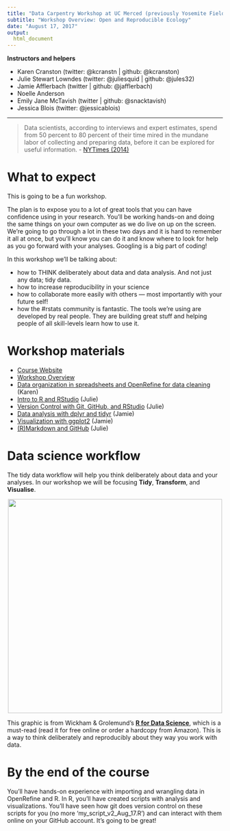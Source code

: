 ```yaml
---
title: "Data Carpentry Workshop at UC Merced (previously Yosemite Field Station)"
subtitle: "Workshop Overview: Open and Reproducible Ecology" 
date: "August 17, 2017"
output: 
  html_document
---
```




**Instructors and helpers**

- Karen Cranston (twitter: @kcranstn | github: @kcranston)
- Julie Stewart Lowndes (twitter: @juliesquid | github: @jules32)
- Jamie Afflerbach (twitter | github: @jafflerbach)
- Noelle Anderson 
- Emily Jane McTavish (twitter | github: @snacktavish)
- Jessica Blois (twitter: @jessicablois)
 
----

> Data scientists, according to interviews and expert estimates, spend from 50 percent to 80 percent of their time mired in the mundane labor of collecting and preparing data, before it can be explored for useful information. - [NYTimes (2014)](http://www.nytimes.com/2014/08/18/technology/for-big-data-scientists-hurdle-to-insights-is-janitor-work.html)

# What to expect

This is going to be a fun workshop.  

The plan is to expose you to a lot of great tools that you can have confidence using in your research. You'll be working hands-on and doing the same things on your own computer as we do live on up on the screen. We're going to go through a lot in these two days and it is hard to remember it all at once, but you'll know you can do it and know where to look for help as you go forward with your analyses. Googling is a big part of coding!  

In this workshop we'll be talking about: 

- how to THINK deliberately about data and data analysis. And not just any data; tidy data.
- how to increase reproducibility in your science
- how to collaborate more easily with others — most importantly with your future self!
- how the #rstats community is fantastic. The tools we're using are developed by real people. They are building great stuff and helping people of all skill-levels learn how to use it. 

# Workshop materials 

- [Course Website](https://snacktavish.github.io/2017-08-17-Yosemite/)
- [Workshop Overview](https://snacktavish.github.io/2017-08-17-Yosemite/overview/)
- [Data organization in spreadsheets and OpenRefine for data cleaning](http://www.datacarpentry.org/OpenRefine-ecology-lesson/) (Karen)
- [Intro to R and RStudio](https://snacktavish.github.io/2017-08-17-Yosemite/R-RStudio/) (Julie)
- [Version Control with Git, GitHub, and RStudio](https://snacktavish.github.io/2017-08-17-Yosemite/version-control) (Julie)
- [Data analysis with dplyr and tidyr](http://www.datacarpentry.org/R-ecology-lesson/03-dplyr.html) (Jamie) 
- [Visualization with ggplot2](http://www.datacarpentry.org/R-ecology-lesson/04-visualization-ggplot2.html) (Jamie) 
- [(R)Markdown and GitHub](https://snacktavish.github.io/2017-08-17-Yosemite/markdown) (Julie)



# Data science workflow

The tidy data workflow will help you think deliberately about data and your analyses. In our workshop we will be focusing **Tidy**, **Transform**, and **Visualise**.

<center><img src="img/r4ds_data-science.png" width="500px"></center>


This graphic is from Wickham & Grolemund's [**R for Data Science**](http://r4ds.had.co.nz/), which is a must-read (read it for free online or order a hardcopy from Amazon). This is a way to think deliberately and reproducibly about they way you work with data. 

# By the end of the course

You'll have hands-on experience with importing and wrangling data in OpenRefine and R. In R, you'll have created scripts with analysis and visualizations. You'll have seen how git does version control on these scripts for you (no more 'my_script_v2_Aug_17.R') and can interact with them online on your GitHub account. It's going to be great!  


    
